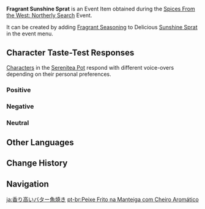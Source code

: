 {{Item Infobox
|id           = 141114
|image        = Item Fragrant Sunshine Sprat.png
|type         = Consumables
|group2       = Event Items
|invCategory  = Precious Items
|group        = Fragrant Dishes
|quality      = 3
|description  = A delicious dish with some extra seasoning! It gives off a titillating aroma... But whose tastes will this dish suit? Invite your friends, invite your pals &mdash; get them to try this new dish!
|source1      = [[Spices From the West: Northerly Search]] Event
|event        = Spices From the West/2023-03-31
|related_item = Sunshine Sprat
|related_type = Variant
}}
'''Fragrant Sunshine Sprat''' is an Event Item obtained during the [[Spices From the West: Northerly Search]] Event.

It can be created by adding [[Fragrant Seasoning]] to Delicious [[Sunshine Sprat]] in the event menu.

==Character Taste-Test Responses==
[[Characters]] in the [[Serenitea Pot]] respond with different voice-overs depending on their personal preferences.

===Positive===
{{Card List|Albedo, Alhaitham, Barbara, Bennett, Diluc, Diona, Dori, Hu Tao, Kaedehara Kazuha, Kamisato Ayaka, Keqing, Klee, Mika, Ningguang, Razor, Shikanoin Heizou, Xingqiu}}

===Negative===
{{Card List|Candace, Ganyu, Sangonomiya Kokomi, Thoma, Zhongli}}

===Neutral===
{{Card List|Amber, Arataki Itto, Beidou, Chongyun, Collei, Cyno, Dehya, Eula, Faruzan, Fischl, Gorou, Jean, Kaeya, Kamisato Ayato, Kujou Sara, Kuki Shinobu, Layla, Lisa, Mona, Nahida, Nilou, Noelle, Qiqi, Raiden Shogun, Rosaria, Sayu, Shenhe, Sucrose, Tartaglia, Tighnari, Venti, Wanderer, Xiangling, Xiao, Xinyan, Yae Miko, Yanfei, Yaoyao, Yelan, Yoimiya, Yun Jin}}

==Other Languages==
{{Other Languages|default_hidden=1
|en      = Fragrant Sunshine Sprat
|zhs     = 香气四溢的黄油煎鱼
|zhs_rm  = Xiāngqìsìyì de Huángyóu Jiānyú
|zht     = 香氣四溢的奶油煎魚
|zht_rm  = Xiāngqìsìyì de Nǎiyóu Jiānyú
|ja      = 香り高いバター魚焼き
|ja_rm   = Kaoritakai Bataa Sakanayaki
|ko      = 향기로운 버터 생선 구이
|es      = Pescado salteado con mantequilla aromático
|fr      = Poisson grillé au beurre (parfumé)
|ru      = Ароматная солнечная рыба
|th      = Sunshine Sprat หอมกรุ่น
|th_rm   = 
|vi      = Cá Chiên Bơ Thơm Lừng
|de      = Duftender Butterbratling
|id      = Fragrant Sunshine Sprat
|pt      = Peixe Frito na Manteiga com Cheiro Aromático
|tr      = Baharatlı Tereyağlı Izgara Balık
|it      = Spratto al burro saltato fragrante
}}

==Change History==
{{Change History|3.5}}

==Navigation==
{{Precious Navbox|Item}}

[[ja:香り高いバター魚焼き]]
[[pt-br:Peixe Frito na Manteiga com Cheiro Aromático]]